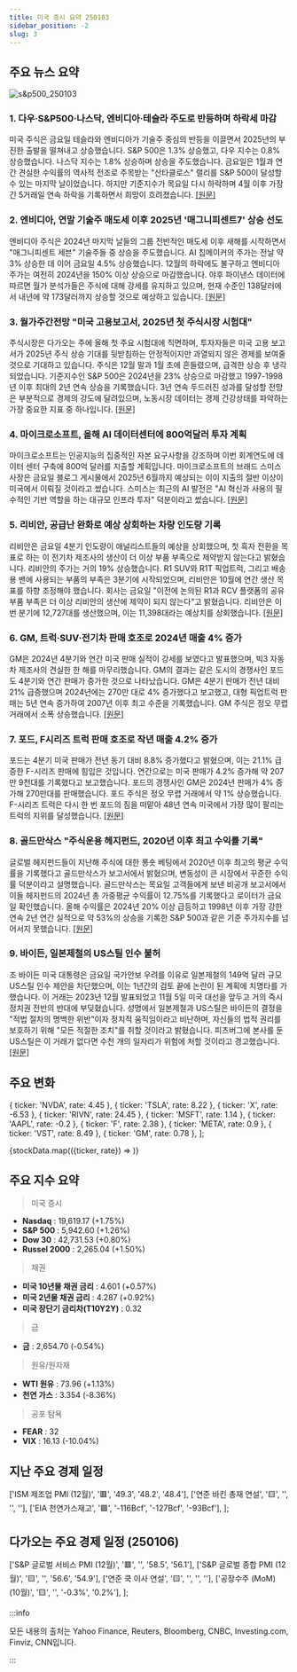 ```yaml
---
title: 미국 증시 요약 250103
sidebar_position: -2
slug: 3
---
```


## 주요 뉴스 요약

![s&p500_250103](/map/250103.png)

### 1. **다우·S&P500·나스닥, 엔비디아·테슬라 주도로 반등하며 하락세 마감**

미국 주식은 금요일 테슬라와 엔비디아가 기술주 중심의 반등을 이끌면서 2025년의 부진한 출발을 떨쳐내고 상승했습니다. S&P 500은 1.3% 상승했고, 다우 지수는 0.8% 상승했습니다. 나스닥 지수는 1.8% 상승하며 상승을 주도했습니다. 금요일은 1월과 연간 견실한 수익률의 역사적 전조로 주목받는 "산타클로스" 랠리를 S&P 500이 달성할 수 있는 마지막 날이었습니다. 하지만 기준지수가 목요일 다시 하락하며 4월 이후 가장 긴 5거래일 연속 하락을 기록하면서 희망이 흐려졌습니다. [[원문]](https://finance.yahoo.com/news/live/stock-market-today-dow-sp-500-nasdaq-jump-as-nvidia-tesla-lead-spark-to-end-losing-week-143047315.html)

### 2. **엔비디아, 연말 기술주 매도세 이후 2025년 '매그니피센트7' 상승 선도**

엔비디아 주식은 2024년 마지막 날들의 그룹 전반적인 매도세 이후 새해를 시작하면서 "매그니피센트 세븐" 기술주들 중 상승을 주도했습니다. AI 칩메이커의 주가는 전날 약 3% 상승한 데 이어 금요일 4.5% 상승했습니다. 12월의 하락에도 불구하고 엔비디아 주가는 여전히 2024년을 150% 이상 상승으로 마감했습니다. 야후 파이낸스 데이터에 따르면 월가 분석가들은 주식에 대해 강세를 유지하고 있으며, 현재 수준인 138달러에서 내년에 약 173달러까지 상승할 것으로 예상하고 있습니다. [[원문]](https://finance.yahoo.com/news/nvidia-stock-jumps-leads-magnificent-7-gains-to-start-2025-after-end-of-year-tech-sell-off-154139053.html)

### 3. **월가주간전망 "미국 고용보고서, 2025년 첫 주식시장 시험대"**

주식시장은 다가오는 주에 올해 첫 주요 시험대에 직면하며, 투자자들은 미국 고용 보고서가 2025년 주식 상승 기대를 뒷받침하는 안정적이지만 과열되지 않은 경제를 보여줄 것으로 기대하고 있습니다. 주식은 12월 말과 1월 초에 흔들렸으며, 급격한 상승 후 냉각되었습니다. 기준지수인 S&P 500은 2024년을 23% 상승으로 마감했고 1997-1998년 이후 최대의 2년 연속 상승을 기록했습니다. 3년 연속 두드러진 성과를 달성할 전망은 부분적으로 경제의 강도에 달려있으며, 노동시장 데이터는 경제 건강상태를 파악하는 가장 중요한 지표 중 하나입니다. [[원문]](https://www.reuters.com/markets/us/wall-st-week-ahead-us-jobs-report-poses-first-big-stocks-test-2025-2025-01-03/)

### 4. **마이크로소프트, 올해 AI 데이터센터에 800억달러 투자 계획**

마이크로소프트는 인공지능의 집중적인 자본 요구사항을 강조하며 이번 회계연도에 데이터 센터 구축에 800억 달러를 지출할 계획입니다. 마이크로소프트의 브래드 스미스 사장은 금요일 블로그 게시물에서 2025년 6월까지 예상되는 이이 지출의 절반 이상이 미국에서 이뤄질 것이라고 썼습니다. 스미스는 최근의 AI 발전은 "AI 혁신과 사용의 필수적인 기반 역할을 하는 대규모 인프라 투자" 덕분이라고 썼습니다. [[원문]](https://finance.yahoo.com/news/microsoft-spend-80-billion-ai-191302185.html)

### 5. **리비안, 공급난 완화로 예상 상회하는 차량 인도량 기록**

리비안은 금요일 4분기 인도량이 애널리스트들의 예상을 상회했으며, 첫 흑자 전환을 목표로 하는 이 전기차 제조사의 생산이 더 이상 부품 부족으로 제약받지 않는다고 밝혔습니다. 리비안의 주가는 거의 19% 상승했습니다. R1 SUV와 R1T 픽업트럭, 그리고 배송용 밴에 사용되는 부품의 부족은 3분기에 시작되었으며, 리비안은 10월에 연간 생산 목표를 하향 조정해야 했습니다. 회사는 금요일 "이전에 논의된 R1과 RCV 플랫폼의 공유 부품 부족은 더 이상 리비안의 생산에 제약이 되지 않는다"고 밝혔습니다. 리비안은 이번 분기에 12,727대를 생산했으며, 이는 11,398대라는 예상치를 상회했습니다. [[원문]](https://www.reuters.com/business/autos-transportation/ev-maker-rivian-beats-expectations-deliveries-supply-snag-eases-2025-01-03/)

### 6. **GM, 트럭·SUV·전기차 판매 호조로 2024년 매출 4% 증가**

GM은 2024년 4분기와 연간 미국 판매 실적이 강세를 보였다고 발표했으며, 빅3 자동차 제조사의 견실한 한 해를 마무리했습니다. GM의 결과는 같은 도시의 경쟁사인 포드도 4분기와 연간 판매가 증가한 것으로 나타났습니다. GM은 4분기 판매가 전년 대비 21% 급증했으며 2024년에는 270만 대로 4% 증가했다고 보고했고, 대형 픽업트럭 판매는 5년 연속 증가하여 2007년 이후 최고 수준을 기록했습니다. GM 주식은 정오 무렵 거래에서 소폭 상승했습니다. [[원문]](https://finance.yahoo.com/news/gm-sales-rise-4-in-2024-powered-by-trucks-suvs-and-evs-174207825.html)

### 7. **포드, F시리즈 트럭 판매 호조로 작년 매출 4.2% 증가**

포드는 4분기 미국 판매가 전년 동기 대비 8.8% 증가했다고 밝혔으며, 이는 21.1% 급증한 F-시리즈 판매에 힘입은 것입니다. 연간으로는 미국 판매가 4.2% 증가해 약 207만 9천대를 기록했다고 보고했습니다. 포드의 경쟁사인 GM은 2024년 판매가 4% 증가해 270만대를 판매했습니다. 포드 주식은 정오 무렵 거래에서 약 1% 상승했습니다. F-시리즈 트럭은 다시 한 번 포드의 짐을 떠맡아 48년 연속 미국에서 가장 많이 팔리는 트럭의 지위를 달성했습니다. [[원문]](https://finance.yahoo.com/news/ford-sales-jumped-42-last-year-powered-by-f-series-trucks-170253457.html)

### 8. **골드만삭스 "주식운용 헤지펀드, 2020년 이후 최고 수익률 기록"**

글로벌 헤지펀드들이 지난해 주식에 대한 롱숏 베팅에서 2020년 이후 최고의 평균 수익률을 기록했다고 골드만삭스가 보고서에서 밝혔으며, 변동성이 큰 시장에서 꾸준한 수익률 덕분이라고 설명했습니다. 골드만삭스는 목요일 고객들에게 보낸 비공개 보고서에서 이들 헤지펀드의 2024년 총 가중평균 수익률이 12.75%를 기록했다고 로이터가 금요일 확인했습니다. 올해 수익률은 2024년 20% 이상 급등하고 1998년 이후 가장 강한 연속 2년 연간 실적으로 약 53%의 상승을 기록한 S&P 500과 같은 기준 주가지수를 넘어서지 못했습니다. [[원문]](https://www.reuters.com/markets/us/hedge-flow-stock-picking-hedge-funds-post-highest-average-returns-since-2020-2025-01-03/)

### 9. **바이든, 일본제철의 US스틸 인수 불허**

조 바이든 미국 대통령은 금요일 국가안보 우려를 이유로 일본제철의 149억 달러 규모 US스틸 인수 제안을 차단했으며, 이는 1년간의 검토 끝에 논란이 된 계획에 치명타를 가했습니다. 이 거래는 2023년 12월 발표되었고 11월 5일 미국 대선을 앞두고 거의 즉시 정치권 전반의 반대에 부딪혔습니다. 성명에서 일본제철과 US스틸은 바이든의 결정을 "적법 절차의 명백한 위반"이자 정치적 움직임이라고 비난하며, 자신들의 법적 권리를 보호하기 위해 "모든 적절한 조치"를 취할 것이라고 밝혔습니다. 피츠버그에 본사를 둔 US스틸은 이 거래가 없다면 수천 개의 일자리가 위험에 처할 것이라고 경고했습니다. [[원문]](https://www.reuters.com/markets/deals/biden-reveal-decision-us-steel-acquisition-early-friday-cbs-news-reports-2025-01-03/)

## 주요 변화

  { ticker: 'NVDA', rate: 4.45 },
  { ticker: 'TSLA', rate: 8.22 },
  { ticker: 'X', rate: -6.53 },
  { ticker: 'RIVN', rate: 24.45 },
  { ticker: 'MSFT', rate: 1.14 },
  { ticker: 'AAPL', rate: -0.2 },
  { ticker: 'F', rate: 2.38 },
  { ticker: 'META', rate: 0.9 },
  { ticker: 'VST', rate: 8.49 },
  { ticker: 'GM', rate: 0.78 },
];

{stockData.map(({ticker, rate}) => <StockCardMini key={ticker} ticker={ticker} rate={rate}></StockCardMini>)}

## 주요 지수 요약

> 미국 증시

- **Nasdaq** : 19,619.17 (+1.75%)
- **S&P 500** : 5,942.60 (+1.26%)
- **Dow 30** : 42,731.53 (+0.80%)
- **Russel 2000** : 2,265.04 (+1.50%)

> 채권

- **미국 10년물 채권 금리** : 4.601 (+0.57%)
- **미국 2년물 채권 금리** : 4.287 (+0.92%)
- **미국 장단기 금리차(T10Y2Y)** : 0.32

> 금

- **금** : 2,654.70 (-0.54%)

> 원유/원자재

- **WTI 원유** : 73.96 (+1.13%)
- **천연 가스** : 3.354 (-8.36%)

> 공포 탐욕

- **FEAR** : 32
- **VIX** : 16.13 (-10.04%)

## 지난 주요 경제 일정

  ['ISM 제조업 PMI (12월)', '🟥', '49.3', '48.2', '48.4'],
  ['연준 바킨 총재 연설', '🟨', '', '', ''],
  ['EIA 천연가스재고', '🟩', '-116Bcf', '-127Bcf', '-93Bcf'],
];

<EconomicCalendar data={eventsData} />

## 다가오는 주요 경제 일정 (250106)

  ['S&P 글로벌 서비스 PMI (12월)', '🟥', '', '58.5', '56.1'],
  ['S&P 글로벌 종합 PMI (12월)', '🟨', '', '56.6', '54.9'],
  ['연준 쿡 이사 연설', '🟨', '', '', ''],
  ['공장수주 (MoM) (10월)', '🟨', '', '-0.3%', '0.2%'],
];

<EconomicCalendar data={nextEventsData} />

:::info

모든 내용의 출처는 Yahoo Finance, Reuters, Bloomberg, CNBC, Investing.com, Finviz, CNN입니다.

:::
